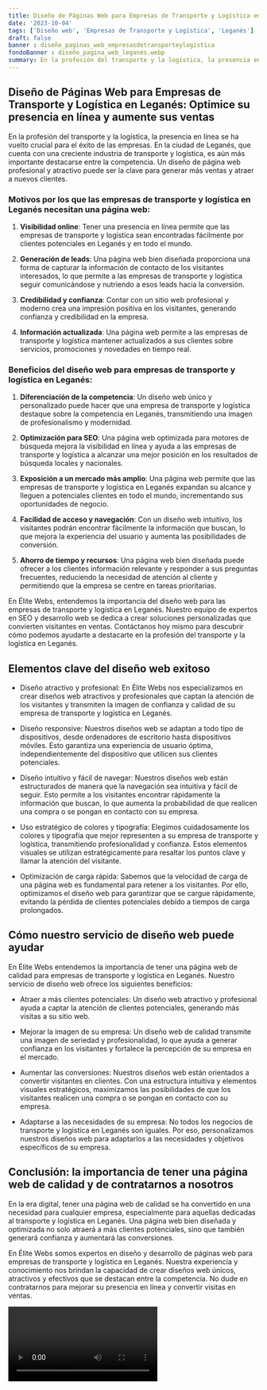```yaml
---
title: Diseño de Páginas Web para Empresas de Transporte y Logística en Leganés
date: '2023-10-04'
tags: ['Diseño web', 'Empresas de Transporte y Logística', 'Leganés']
draft: false
banner : diseño_paginas_web_empresasdetransporteylogística
fondoBanner : diseño_pagina_web_leganés.webp
summary: En la profesión del transporte y la logística, la presencia en línea se ha vuelto crucial para el éxito de las empresas. En la ciudad de Leganés, que cuenta con una creciente industria de transporte y logística, es aún más importante destacarse entre la competencia. Un diseño de página web profesional y atractivo puede ser la clave para generar más ventas y atraer a nuevos clientes.
---
```


## Diseño de Páginas Web para Empresas de Transporte y Logística en Leganés: Optimice su presencia en línea y aumente sus ventas

En la profesión del transporte y la logística, la presencia en línea se ha vuelto crucial para el éxito de las empresas. En la ciudad de Leganés, que cuenta con una creciente industria de transporte y logística, es aún más importante destacarse entre la competencia. Un diseño de página web profesional y atractivo puede ser la clave para generar más ventas y atraer a nuevos clientes.

### Motivos por los que las empresas de transporte y logística en Leganés necesitan una página web:

1. **Visibilidad online**: Tener una presencia en línea permite que las empresas de transporte y logística sean encontradas fácilmente por clientes potenciales en Leganés y en todo el mundo.

2. **Generación de leads**: Una página web bien diseñada proporciona una forma de capturar la información de contacto de los visitantes interesados, lo que permite a las empresas de transporte y logística seguir comunicándose y nutriendo a esos leads hacia la conversión.

3. **Credibilidad y confianza**: Contar con un sitio web profesional y moderno crea una impresión positiva en los visitantes, generando confianza y credibilidad en la empresa.

4. **Información actualizada**: Una página web permite a las empresas de transporte y logística mantener actualizados a sus clientes sobre servicios, promociones y novedades en tiempo real.

### Beneficios del diseño web para empresas de transporte y logística en Leganés:

1. **Diferenciación de la competencia**: Un diseño web único y personalizado puede hacer que una empresa de transporte y logística destaque sobre la competencia en Leganés, transmitiendo una imagen de profesionalismo y modernidad.

2. **Optimización para SEO**: Una página web optimizada para motores de búsqueda mejora la visibilidad en línea y ayuda a las empresas de transporte y logística a alcanzar una mejor posición en los resultados de búsqueda locales y nacionales.

3. **Exposición a un mercado más amplio**: Una página web permite que las empresas de transporte y logística en Leganés expandan su alcance y lleguen a potenciales clientes en todo el mundo, incrementando sus oportunidades de negocio.

4. **Facilidad de acceso y navegación**: Con un diseño web intuitivo, los visitantes podrán encontrar fácilmente la información que buscan, lo que mejora la experiencia del usuario y aumenta las posibilidades de conversión.

5. **Ahorro de tiempo y recursos**: Una página web bien diseñada puede ofrecer a los clientes información relevante y responder a sus preguntas frecuentes, reduciendo la necesidad de atención al cliente y permitiendo que la empresa se centre en tareas prioritarias.

En Élite Webs, entendemos la importancia del diseño web para las empresas de transporte y logística en Leganés. Nuestro equipo de expertos en SEO y desarrollo web se dedica a crear soluciones personalizadas que convierten visitantes en ventas. Contáctanos hoy mismo para descubrir cómo podemos ayudarte a destacarte en la profesión del transporte y la logística en Leganés.

<GifSeo />

<Cta />

## Elementos clave del diseño web exitoso

- Diseño atractivo y profesional: En Élite Webs nos especializamos en crear diseños web atractivos y profesionales que captan la atención de los visitantes y transmiten la imagen de confianza y calidad de su empresa de transporte y logística en Leganés.

- Diseño responsive: Nuestros diseños web se adaptan a todo tipo de dispositivos, desde ordenadores de escritorio hasta dispositivos móviles. Esto garantiza una experiencia de usuario óptima, independientemente del dispositivo que utilicen sus clientes potenciales.

- Diseño intuitivo y fácil de navegar: Nuestros diseños web están estructurados de manera que la navegación sea intuitiva y fácil de seguir. Esto permite a los visitantes encontrar rápidamente la información que buscan, lo que aumenta la probabilidad de que realicen una compra o se pongan en contacto con su empresa.

- Uso estratégico de colores y tipografía: Elegimos cuidadosamente los colores y tipografía que mejor representen a su empresa de transporte y logística, transmitiendo profesionalidad y confianza. Estos elementos visuales se utilizan estratégicamente para resaltar los puntos clave y llamar la atención del visitante.

- Optimización de carga rápida: Sabemos que la velocidad de carga de una página web es fundamental para retener a los visitantes. Por ello, optimizamos el diseño web para garantizar que se cargue rápidamente, evitando la pérdida de clientes potenciales debido a tiempos de carga prolongados.

## Cómo nuestro servicio de diseño web puede ayudar

En Élite Webs entendemos la importancia de tener una página web de calidad para empresas de transporte y logística en Leganés. Nuestro servicio de diseño web ofrece los siguientes beneficios:

- Atraer a más clientes potenciales: Un diseño web atractivo y profesional ayuda a captar la atención de clientes potenciales, generando más visitas a su sitio web.

- Mejorar la imagen de su empresa: Un diseño web de calidad transmite una imagen de seriedad y profesionalidad, lo que ayuda a generar confianza en los visitantes y fortalece la percepción de su empresa en el mercado.

- Aumentar las conversiones: Nuestros diseños web están orientados a convertir visitantes en clientes. Con una estructura intuitiva y elementos visuales estratégicos, maximizamos las posibilidades de que los visitantes realicen una compra o se pongan en contacto con su empresa.

- Adaptarse a las necesidades de su empresa: No todos los negocios de transporte y logística en Leganés son iguales. Por eso, personalizamos nuestros diseños web para adaptarlos a las necesidades y objetivos específicos de su empresa.

## Conclusión: la importancia de tener una página web de calidad y de contratarnos a nosotros

En la era digital, tener una página web de calidad se ha convertido en una necesidad para cualquier empresa, especialmente para aquellas dedicadas al transporte y logística en Leganés. Una página web bien diseñada y optimizada no solo atraerá a más clientes potenciales, sino que también generará confianza y aumentará las conversiones.

En Élite Webs somos expertos en diseño y desarrollo de páginas web para empresas de transporte y logística en Leganés. Nuestra experiencia y conocimiento nos brindan la capacidad de crear diseños web únicos, atractivos y efectivos que se destacan entre la competencia. No dude en contratarnos para mejorar su presencia en línea y convertir visitas en ventas.

<Video />

<CtaBot job='Empresas de Transporte y Logística' city='Leganés'/>

<Gmaps query='Leganés+españa+maps' />